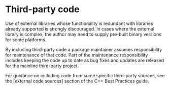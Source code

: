 # Third-party code {#third-party-code}

Use of external libraries whose functionality is redundant with libraries
already supported is strongly discouraged.  In cases where the external library
is complex, the author may need to supply pre-built binary versions for some
platforms.

By including third-party code a package maintainer assumes responsibility for
maintenance of that code. Part of the maintenance responsibility includes
keeping the code up to date as bug fixes and updates are released for the
mainline third-party project.

For guidance on including code from some specific third-party sources, see the
[external code sources] section of the C++ Best Practices guide.
